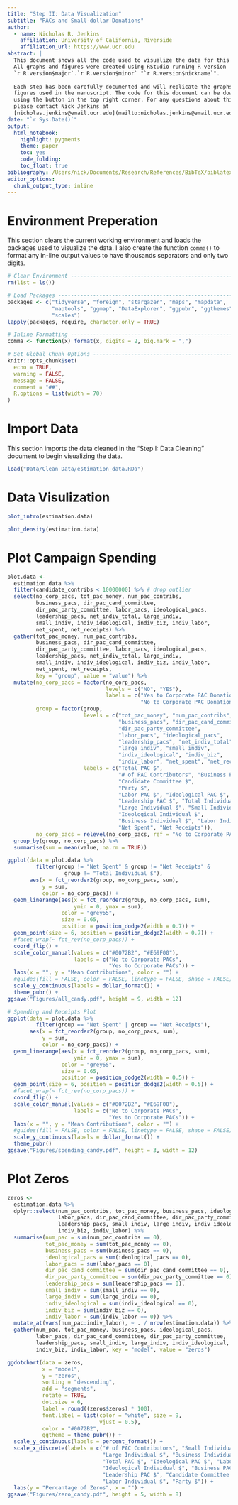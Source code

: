 ```yaml
---
title: "Step II: Data Visualization"
subtitle: "PACs and Small-dollar Donations"
author:
  - name: Nicholas R. Jenkins 
    affiliation: University of California, Riverside
    affiliation_url: https://www.ucr.edu
abstract: |
  This document shows all the code used to visualize the data for this project. 
  All graphs and figures were created using RStudio running R version 
  `r R.version$major`.`r R.version$minor` "`r R.version$nickname`". 
  
  Each step has been carefully documented and will replicate the graphs and
  figures used in the manuscript. The code for this document can be downloaded 
  using the button in the top right corner. For any questions about this code, 
  please contact Nick Jenkins at 
  [nicholas.jenkins@email.ucr.edu](mailto:nicholas.jenkins@email.ucr.edu).
date: "`r Sys.Date()`"
output: 
  html_notebook: 
    highlight: pygments
    theme: paper
    toc: yes
    code_folding: 
    toc_float: true
bibliography: /Users/nick/Documents/Research/References/BibTeX/biblatex.bib
editor_options: 
  chunk_output_type: inline
---
```


# Environment Preperation

This section clears the current working environment and loads the packages used to visualize the data. I also create the function `comma()` to format any in-line output values to have thousands separators and only two digits. 

```r
# Clear Environment -----------------------------------------------------------
rm(list = ls())

# Load Packages ---------------------------------------------------------------
packages <- c("tidyverse", "foreign", "stargazer", "maps", "mapdata", 
              "maptools", "ggmap", "DataExplorer", "ggpubr", "ggthemes", 
              "scales")
lapply(packages, require, character.only = TRUE)

# Inline Formatting -----------------------------------------------------------
comma <- function(x) format(x, digits = 2, big.mark = ",")

# Set Global Chunk Options ----------------------------------------------------
knitr::opts_chunk$set(
  echo = TRUE,
  warning = FALSE,
  message = FALSE,
  comment = "##",
  R.options = list(width = 70)
)
```

# Import Data

This section imports the data cleaned in the "Step I: Data Cleaning" document to begin visualizing the data. 

```r
load("Data/Clean Data/estimation_data.RDa")
```


# Data Visulization

```r
plot_intro(estimation.data)

plot_density(estimation.data)
```


# Plot Campaign Spending

```r
plot.data <- 
  estimation.data %>%
  filter(candidate_contribs < 10000000) %>% # drop outlier
  select(no_corp_pacs, tot_pac_money, num_pac_contribs, 
         business_pacs, dir_pac_cand_committee, 
         dir_pac_party_committee, labor_pacs, ideological_pacs, 
         leadership_pacs, net_indiv_total, large_indiv, 
         small_indiv, indiv_ideological, indiv_biz, indiv_labor, 
         net_spent, net_receipts) %>%
  gather(tot_pac_money, num_pac_contribs, 
         business_pacs, dir_pac_cand_committee, 
         dir_pac_party_committee, labor_pacs, ideological_pacs, 
         leadership_pacs, net_indiv_total, large_indiv, 
         small_indiv, indiv_ideological, indiv_biz, indiv_labor, 
         net_spent, net_receipts,
         key = "group", value = "value") %>%
  mutate(no_corp_pacs = factor(no_corp_pacs,
                               levels = c("NO", "YES"),
                               labels = c("Yes to Corporate PAC Donations", 
                                          "No to Corporate PAC Donations")),
         group = factor(group,
                        levels = c("tot_pac_money", "num_pac_contribs", 
                                   "business_pacs", "dir_pac_cand_committee", 
                                   "dir_pac_party_committee", 
                                   "labor_pacs", "ideological_pacs", 
                                   "leadership_pacs", "net_indiv_total", 
                                   "large_indiv", "small_indiv", 
                                   "indiv_ideological", "indiv_biz", 
                                   "indiv_labor", "net_spent", "net_receipts"),
                        labels = c("Total PAC $", 
                                   "# of PAC Contributors", "Business PAC $",
                                   "Candidate Committee $",
                                   "Party $", 
                                   "Labor PAC $", "Ideological PAC $", 
                                   "Leadership PAC $", "Total Individual $",
                                   "Large Individual $", "Small Individual $",
                                   "Ideological Individual $", 
                                   "Business Individual $", "Labor Individual $",
                                   "Net Spent", "Net Receipts")),
         no_corp_pacs = relevel(no_corp_pacs, ref = "No to Corporate PAC Donations")) %>%
  group_by(group, no_corp_pacs) %>%
  summarise(sum = mean(value, na.rm = TRUE))

ggplot(data = plot.data %>% 
         filter(group != "Net Spent" & group != "Net Receipts" & 
                  group != "Total Individual $"), 
       aes(x = fct_reorder2(group, no_corp_pacs, sum), 
           y = sum, 
           color = no_corp_pacs)) +
  geom_linerange(aes(x = fct_reorder2(group, no_corp_pacs, sum), 
                     ymin = 0, ymax = sum), 
                 color = "grey65", 
                 size = 0.65,
                 position = position_dodge2(width = 0.7)) +
  geom_point(size = 6, position = position_dodge2(width = 0.7)) +
  #facet_wrap(~ fct_rev(no_corp_pacs)) +
  coord_flip() +
  scale_color_manual(values = c("#0072B2", "#E69F00"),
                     labels = c("No to Corporate PACs", 
                                "Yes to Corporate PACs")) +
  labs(x = "", y = "Mean Contributions", color = "") +
  #guides(fill = FALSE, color = FALSE, linetype = FALSE, shape = FALSE)+
  scale_y_continuous(labels = dollar_format()) +
  theme_pubr() +
ggsave("Figures/all_candy.pdf", height = 9, width = 12)

# Spending and Receipts Plot
ggplot(data = plot.data %>% 
         filter(group == "Net Spent" | group == "Net Receipts"), 
       aes(x = fct_reorder2(group, no_corp_pacs, sum), 
           y = sum, 
           color = no_corp_pacs)) +
  geom_linerange(aes(x = fct_reorder2(group, no_corp_pacs, sum), 
                     ymin = 0, ymax = sum), 
                 color = "grey65", 
                 size = 0.65,
                 position = position_dodge2(width = 0.5)) +
  geom_point(size = 6, position = position_dodge2(width = 0.5)) +
  #facet_wrap(~ fct_rev(no_corp_pacs)) +
  coord_flip() +
  scale_color_manual(values = c("#0072B2", "#E69F00"),
                     labels = c("No to Corporate PACs", 
                                "Yes to Corporate PACs")) +
  labs(x = "", y = "Mean Contributions", color = "") +
  #guides(fill = FALSE, color = FALSE, linetype = FALSE, shape = FALSE)+
  scale_y_continuous(labels = dollar_format()) +
  theme_pubr()
ggsave("Figures/spending_candy.pdf", height = 3, width = 12)
```

# Plot Zeros

```r
zeros <- 
  estimation.data %>% 
  dplyr::select(num_pac_contribs, tot_pac_money, business_pacs, ideological_pacs, 
                labor_pacs, dir_pac_cand_committee, dir_pac_party_committee,
                leadership_pacs, small_indiv, large_indiv, indiv_ideological,
                indiv_biz, indiv_labor) %>%
  summarise(num_pac = sum(num_pac_contribs == 0),
            tot_pac_money = sum(tot_pac_money == 0),
            business_pacs = sum(business_pacs == 0),
            ideological_pacs = sum(ideological_pacs == 0),
            labor_pacs = sum(labor_pacs == 0),
            dir_pac_cand_committee = sum(dir_pac_cand_committee == 0),
            dir_pac_party_committee = sum(dir_pac_party_committee == 0),
            leadership_pacs = sum(leadership_pacs == 0),
            small_indiv = sum(small_indiv == 0),
            large_indiv = sum(large_indiv == 0),
            indiv_ideological = sum(indiv_ideological == 0),
            indiv_biz = sum(indiv_biz == 0),
            indiv_labor = sum(indiv_labor == 0)) %>%
  mutate_at(vars(num_pac:indiv_labor), ~ . / nrow(estimation.data)) %>%
  gather(num_pac, tot_pac_money, business_pacs, ideological_pacs, 
         labor_pacs, dir_pac_cand_committee, dir_pac_party_committee,
         leadership_pacs, small_indiv, large_indiv, indiv_ideological,
         indiv_biz, indiv_labor, key = "model", value = "zeros")

ggdotchart(data = zeros, 
           x = "model", 
           y = "zeros",
           sorting = "descending",
           add = "segments", 
           rotate = TRUE,
           dot.size = 6,
           label = round((zeros$zeros) * 100),
           font.label = list(color = "white", size = 9, 
                             vjust = 0.5),
           color = "#0072B2",
           ggtheme = theme_pubr()) +
  scale_y_continuous(labels = percent_format()) +
  scale_x_discrete(labels = c("# of PAC Contributors", "Small Individual $", 
                              "Large Individual $", "Business Individual $", 
                              "Total PAC $", "Ideological PAC $", "Labor PAC $", 
                              "Ideological Individual $", "Business PAC $",
                              "Leadership PAC $", "Candidate Committee $",
                              "Labor Individual $", "Party $")) +
  labs(y = "Percantage of Zeros", x = "") +
ggsave("Figures/zero_candy.pdf", height = 5, width = 8)
```


